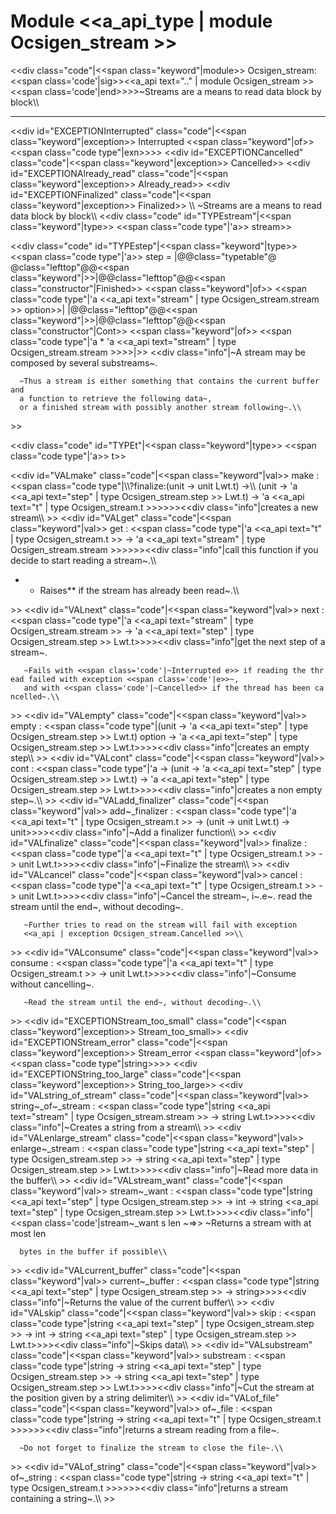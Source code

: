 =Module <<a_api_type | module Ocsigen_stream >> =
<<div class="code"|<<span class="keyword"|module>> Ocsigen_stream: <<span class='code'|sig>><<a_api text=".." | module Ocsigen_stream >><<span class='code'|end>>>>~Streams are a means to read data block by block\\

----
<<div  id="EXCEPTIONInterrupted" class="code"|<<span class="keyword"|exception>> Interrupted <<span class="keyword"|of>> <<span class="code type"|exn>>>>
<<div  id="EXCEPTIONCancelled" class="code"|<<span class="keyword"|exception>> Cancelled>>
<<div  id="EXCEPTIONAlready_read" class="code"|<<span class="keyword"|exception>> Already_read>>
<<div  id="EXCEPTIONFinalized" class="code"|<<span class="keyword"|exception>> Finalized>>
\\
~Streams are a means to read data block by block\\
<<div class="code" id="TYPEstream"|<<span class="keyword"|type>> <<span class="code type"|'a>> stream>>

<<div class="code" id="TYPEstep"|<<span class="keyword"|type>> <<span class="code type"|'a>> step = 
|@@class="typetable"@ @class="lefttop"@@<<span class="keyword"|{{{|}}}>>|@@class="lefttop"@@<<span class="constructor"|Finished>> <<span class="keyword"|of>> <<span class="code type"|'a <<a_api text="stream" | type Ocsigen_stream.stream >> option>>|
|@@class="lefttop"@@<<span class="keyword"|{{{|}}}>>|@@class="lefttop"@@<<span class="constructor"|Cont>> <<span class="keyword"|of>> <<span class="code type"|'a * 'a <<a_api text="stream" | type Ocsigen_stream.stream >>>>|>>
<<div class="info"|~A stream may be composed by several substreams~.
   ~Thus a stream is either something that contains the current buffer and
   a function to retrieve the following data~,
   or a finished stream with possibly another stream following~.\\
>>

<<div class="code" id="TYPEt"|<<span class="keyword"|type>> <<span class="code type"|'a>> t>>

<<div id="VALmake" class="code"|<<span class="keyword"|val>> make : <<span class="code type"|\\{{{   }}}?finalize:(unit -> unit Lwt.t) ->\\{{{   }}}  (unit -> 'a <<a_api text="step" | type Ocsigen_stream.step >> Lwt.t) -> 'a <<a_api text="t" | type Ocsigen_stream.t >>>>>><<div class="info"|creates a new stream\\
>>
<<div id="VALget" class="code"|<<span class="keyword"|val>> get : <<span class="code type"|'a <<a_api text="t" | type Ocsigen_stream.t >> -> 'a <<a_api text="stream" | type Ocsigen_stream.stream >>>>>><<div class="info"|call this function if you decide to start reading a stream~.\\
**Raises** {{{Already_read}}} if the stream has already been read~.\\
>>
<<div id="VALnext" class="code"|<<span class="keyword"|val>> next : <<span class="code type"|'a <<a_api text="stream" | type Ocsigen_stream.stream >> -> 'a <<a_api text="step" | type Ocsigen_stream.step >> Lwt.t>>>><<div class="info"|get the next step of a stream~.
    ~Fails with <<span class='code'|~Interrupted e>> if reading the thread failed with exception <<span class='code'|e>>~,
    and with <<span class='code'|~Cancelled>> if the thread has been cancelled~.\\
>>
<<div id="VALempty" class="code"|<<span class="keyword"|val>> empty : <<span class="code type"|(unit -> 'a <<a_api text="step" | type Ocsigen_stream.step >> Lwt.t) option -> 'a <<a_api text="step" | type Ocsigen_stream.step >> Lwt.t>>>><<div class="info"|creates an empty step\\
>>
<<div id="VALcont" class="code"|<<span class="keyword"|val>> cont : <<span class="code type"|'a -> (unit -> 'a <<a_api text="step" | type Ocsigen_stream.step >> Lwt.t) -> 'a <<a_api text="step" | type Ocsigen_stream.step >> Lwt.t>>>><<div class="info"|creates a non empty step~.\\
>>
<<div id="VALadd_finalizer" class="code"|<<span class="keyword"|val>> add~_finalizer : <<span class="code type"|'a <<a_api text="t" | type Ocsigen_stream.t >> -> (unit -> unit Lwt.t) -> unit>>>><<div class="info"|~Add a finalizer function\\
>>
<<div id="VALfinalize" class="code"|<<span class="keyword"|val>> finalize : <<span class="code type"|'a <<a_api text="t" | type Ocsigen_stream.t >> -> unit Lwt.t>>>><<div class="info"|~Finalize the stream\\
>>
<<div id="VALcancel" class="code"|<<span class="keyword"|val>> cancel : <<span class="code type"|'a <<a_api text="t" | type Ocsigen_stream.t >> -> unit Lwt.t>>>><<div class="info"|~Cancel the stream~, i~.e~. read the stream until the end~, without decoding~.
    ~Further tries to read on the stream will fail with exception
    <<a_api | exception Ocsigen_stream.Cancelled >>\\
>>
<<div id="VALconsume" class="code"|<<span class="keyword"|val>> consume : <<span class="code type"|'a <<a_api text="t" | type Ocsigen_stream.t >> -> unit Lwt.t>>>><<div class="info"|~Consume without cancelling~.
    ~Read the stream until the end~, without decoding~.\\
>>
<<div  id="EXCEPTIONStream_too_small" class="code"|<<span class="keyword"|exception>> Stream_too_small>>
<<div  id="EXCEPTIONStream_error" class="code"|<<span class="keyword"|exception>> Stream_error <<span class="keyword"|of>> <<span class="code type"|string>>>>
<<div  id="EXCEPTIONString_too_large" class="code"|<<span class="keyword"|exception>> String_too_large>>
<<div id="VALstring_of_stream" class="code"|<<span class="keyword"|val>> string~_of~_stream : <<span class="code type"|string <<a_api text="stream" | type Ocsigen_stream.stream >> -> string Lwt.t>>>><<div class="info"|~Creates a string from a stream\\
>>
<<div id="VALenlarge_stream" class="code"|<<span class="keyword"|val>> enlarge~_stream : <<span class="code type"|string <<a_api text="step" | type Ocsigen_stream.step >> -> string <<a_api text="step" | type Ocsigen_stream.step >> Lwt.t>>>><<div class="info"|~Read more data in the buffer\\
>>
<<div id="VALstream_want" class="code"|<<span class="keyword"|val>> stream~_want : <<span class="code type"|string <<a_api text="step" | type Ocsigen_stream.step >> -> int -> string <<a_api text="step" | type Ocsigen_stream.step >> Lwt.t>>>><<div class="info"|<<span class='code'|stream~_want s len ~=>> ~Returns a stream with at most len
   bytes in the buffer if possible\\
>>
<<div id="VALcurrent_buffer" class="code"|<<span class="keyword"|val>> current~_buffer : <<span class="code type"|string <<a_api text="step" | type Ocsigen_stream.step >> -> string>>>><<div class="info"|~Returns the value of the current buffer\\
>>
<<div id="VALskip" class="code"|<<span class="keyword"|val>> skip : <<span class="code type"|string <<a_api text="step" | type Ocsigen_stream.step >> -> int -> string <<a_api text="step" | type Ocsigen_stream.step >> Lwt.t>>>><<div class="info"|~Skips data\\
>>
<<div id="VALsubstream" class="code"|<<span class="keyword"|val>> substream : <<span class="code type"|string -> string <<a_api text="step" | type Ocsigen_stream.step >> -> string <<a_api text="step" | type Ocsigen_stream.step >> Lwt.t>>>><<div class="info"|~Cut the stream at the position given by a string delimiter\\
>>
<<div id="VALof_file" class="code"|<<span class="keyword"|val>> of~_file : <<span class="code type"|string -> string <<a_api text="t" | type Ocsigen_stream.t >>>>>><<div class="info"|returns a stream reading from a file~.
   ~Do not forget to finalize the stream to close the file~.\\
>>
<<div id="VALof_string" class="code"|<<span class="keyword"|val>> of~_string : <<span class="code type"|string -> string <<a_api text="t" | type Ocsigen_stream.t >>>>>><<div class="info"|returns a stream containing a string~.\\
>>
